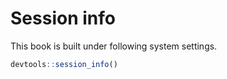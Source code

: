 # Session info

This book is built under following system settings.

```r
devtools::session_info()
```
